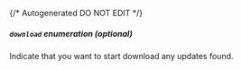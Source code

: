 {/* Autogenerated DO NOT EDIT  */}

##### `download` _enumeration (optional)_
Indicate that you want to start download any updates found.

<Collapsible openLabel={Labels.showProperties} closeLabel={Labels.hideProperties}>
  <Download />
</Collapsible>


